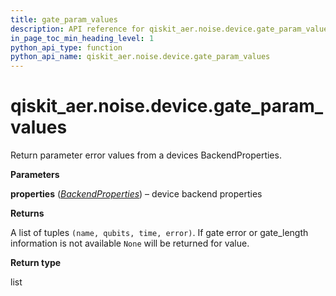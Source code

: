 ```yaml
---
title: gate_param_values
description: API reference for qiskit_aer.noise.device.gate_param_values
in_page_toc_min_heading_level: 1
python_api_type: function
python_api_name: qiskit_aer.noise.device.gate_param_values
---
```


# qiskit\_aer.noise.device.gate\_param\_values

<Function id="qiskit_aer.noise.device.gate_param_values" github="https://github.com/qiskit/qiskit-aer/tree/stable/0.11/qiskit_aer/noise/device/parameters.py" signature="gate_param_values(properties)">
  Return parameter error values from a devices BackendProperties.

  **Parameters**

  **properties** ([*BackendProperties*](qiskit.providers.models.BackendProperties "qiskit.providers.models.BackendProperties")) – device backend properties

  **Returns**

  A list of tuples `(name, qubits, time, error)`. If gate error or gate\_length information is not available `None` will be returned for value.

  **Return type**

  list
</Function>


